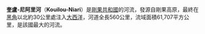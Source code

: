 '''奎盧-尼阿里河'''（'''Kouilou-Niari'''）是[[剛果共和國|剛果共和國]]的河流，發源自剛果高原，最終在[[黑角|黑角]]以北約30公里處注入[[大西洋|大西洋]]，河道全長560公里，流域面積61,707平方公里，是該國最大的河流。

{{coord|4|28|15|S|11|41|50|E|region:CG-5_type:waterbody_source:kolossus-dewiki|display=title}}

{{剛果共和國河流}}
{{DEFAULTSORT:Kouilou-Niari}}
{{RCongo-stub}}